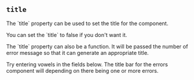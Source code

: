 
## `title`
<p>
  The `title` property can be used to set the title
  for the component.
</p>
<Example
  Component={Title}
  code={TitleSrc}
  caption="title"
  undent={2}
  expand
/>
<p>
  You can set the `title` to false if you don't want it.
</p>
<Example
  Component={NoTitle}
  code={NoTitleSrc}
  caption="no title"
  undent={2}
  expand
/>
<Split>
  <p>
    The `title` property can also be a function.  It will be
    passed the number of error message so that it can generate an
    appropriate title.
  </p>
  <TryItOut>
    Try entering vowels in the fields below.  The title bar for the
    errors component will depending on there being one or more errors.
  </TryItOut>
</Split>
<Example
  Component={TitleFn}
  code={TitleFnSrc}
  caption="title function"
  expand
/>


